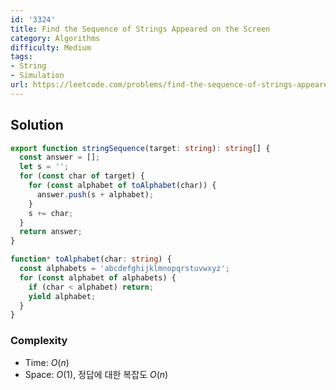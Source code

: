 ```yaml
---
id: '3324'
title: Find the Sequence of Strings Appeared on the Screen
category: Algorithms
difficulty: Medium
tags:
- String
- Simulation
url: https://leetcode.com/problems/find-the-sequence-of-strings-appeared-on-the-screen
---
```


## Solution

```typescript filename="solution.ts" copy
export function stringSequence(target: string): string[] {
  const answer = [];
  let s = '';
  for (const char of target) {
    for (const alphabet of toAlphabet(char)) {
      answer.push(s + alphabet);
    }
    s += char;
  }
  return answer;
}

function* toAlphabet(char: string) {
  const alphabets = 'abcdefghijklmnopqrstuvwxyz';
  for (const alphabet of alphabets) {
    if (char < alphabet) return;
    yield alphabet;
  }
}
```

### Complexity

- Time: $O(n)$
- Space: $O(1)$, 정답에 대한 복잡도 $O(n)$

